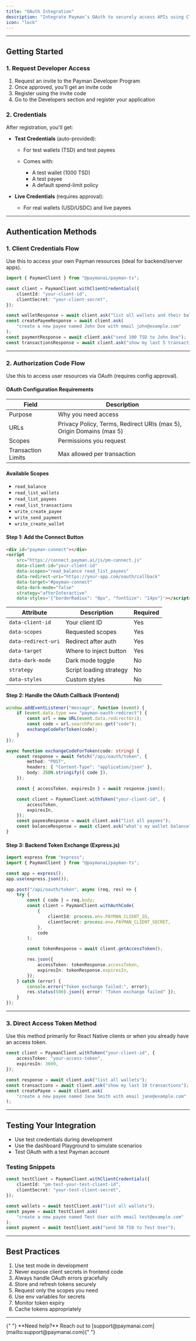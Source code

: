 ```yaml
---
title: "OAuth Integration"
description: "Integrate Payman’s OAuth to securely access APIs using Client Credentials or Authorization Code flows."
icon: "lock"
---
```


---

## Getting Started

### 1. Request Developer Access

1. Request an invite to the Payman Developer Program
2. Once approved, you'll get an invite code
3. Register using the invite code
4. Go to the Developers section and register your application

### 2. Credentials

After registration, you'll get:

-   **Test Credentials** (auto-provided):

    -   For test wallets (TSD) and test payees
    -   Comes with:

        -   A test wallet (1000 TSD)
        -   A test payee
        -   A default spend-limit policy

-   **Live Credentials** (requires approval):

    -   For real wallets (USD/USDC) and live payees

---

## Authentication Methods

### 1. Client Credentials Flow

Use this to access your own Payman resources (ideal for backend/server apps).

```ts
import { PaymanClient } from "@paymanai/payman-ts";

const client = PaymanClient.withClientCredentials({
	clientId: "your-client-id",
	clientSecret: "your-client-secret",
});

const walletResponse = await client.ask("list all wallets and their balances");
const createPayeeResponse = await client.ask(
	"create a new payee named John Doe with email john@example.com"
);
const paymentResponse = await client.ask("send 100 TSD to John Doe");
const transactionsResponse = await client.ask("show my last 5 transactions");
```

---

### 2. Authorization Code Flow

Use this to access user resources via OAuth (requires config approval).

#### OAuth Configuration Requirements

| Field              | Description                                                          |
| ------------------ | -------------------------------------------------------------------- |
| Purpose            | Why you need access                                                  |
| URLs               | Privacy Policy, Terms, Redirect URIs (max 5), Origin Domains (max 5) |
| Scopes             | Permissions you request                                              |
| Transaction Limits | Max allowed per transaction                                          |

#### Available Scopes

-   `read_balance`
-   `read_list_wallets`
-   `read_list_payees`
-   `read_list_transactions`
-   `write_create_payee`
-   `write_send_payment`
-   `write_create_wallet`

#### Step 1: Add the Connect Button

```html
<div id="payman-connect"></div>
<script
	src="https://connect.payman.ai/js/pm-connect.js"
	data-client-id="your-client-id"
	data-scopes="read_balance read_list_payees"
	data-redirect-uri="https://your-app.com/oauth/callback"
	data-target="#payman-connect"
	data-dark-mode="false"
	strategy="afterInteractive"
	data-styles='{"borderRadius": "8px", "fontSize": "14px"}'></script>
```

| Attribute           | Description             | Required |
| ------------------- | ----------------------- | -------- |
| `data-client-id`    | Your client ID          | Yes      |
| `data-scopes`       | Requested scopes        | Yes      |
| `data-redirect-uri` | Redirect after auth     | Yes      |
| `data-target`       | Where to inject button  | Yes      |
| `data-dark-mode`    | Dark mode toggle        | No       |
| `strategy`          | Script loading strategy | No       |
| `data-styles`       | Custom styles           | No       |

#### Step 2: Handle the OAuth Callback (Frontend)

```ts
window.addEventListener("message", function (event) {
	if (event.data.type === "payman-oauth-redirect") {
		const url = new URL(event.data.redirectUri);
		const code = url.searchParams.get("code");
		exchangeCodeForToken(code);
	}
});

async function exchangeCodeForToken(code: string) {
	const response = await fetch("/api/oauth/token", {
		method: "POST",
		headers: { "Content-Type": "application/json" },
		body: JSON.stringify({ code }),
	});

	const { accessToken, expiresIn } = await response.json();

	const client = PaymanClient.withToken("your-client-id", {
		accessToken,
		expiresIn,
	});
	const payeesResponse = await client.ask("list all payees");
	const balanceResponse = await client.ask("what's my wallet balance?");
}
```

#### Step 3: Backend Token Exchange (Express.js)

```ts
import express from "express";
import { PaymanClient } from "@paymanai/payman-ts";

const app = express();
app.use(express.json());

app.post("/api/oauth/token", async (req, res) => {
	try {
		const { code } = req.body;
		const client = PaymanClient.withAuthCode(
			{
				clientId: process.env.PAYMAN_CLIENT_ID,
				clientSecret: process.env.PAYMAN_CLIENT_SECRET,
			},
			code
		);

		const tokenResponse = await client.getAccessToken();

		res.json({
			accessToken: tokenResponse.accessToken,
			expiresIn: tokenResponse.expiresIn,
		});
	} catch (error) {
		console.error("Token exchange failed:", error);
		res.status(500).json({ error: "Token exchange failed" });
	}
});
```

---

### 3. Direct Access Token Method

Use this method primarily for React Native clients or when you already have an access token.

```ts
const client = PaymanClient.withToken("your-client-id", {
	accessToken: "your-access-token",
	expiresIn: 3600,
});

const response = await client.ask("list all wallets");
const transactions = await client.ask("show my last 10 transactions");
const createPayee = await client.ask(
	"create a new payee named Jane Smith with email jane@example.com"
);
```

---

## Testing Your Integration

-   Use test credentials during development
-   Use the dashboard Playground to simulate scenarios
-   Test OAuth with a test Payman account

### Testing Snippets

```ts
const testClient = PaymanClient.withClientCredentials({
	clientId: "pm-test-your-test-client-id",
	clientSecret: "your-test-client-secret",
});

const wallets = await testClient.ask("list all wallets");
const payee = await testClient.ask(
	"create a new payee named Test User with email test@example.com"
);
const payment = await testClient.ask("send 50 TSD to Test User");
```

---

## Best Practices

1. Use test mode in development
2. Never expose client secrets in frontend code
3. Always handle OAuth errors gracefully
4. Store and refresh tokens securely
5. Request only the scopes you need
6. Use env variables for secrets
7. Monitor token expiry
8. Cache tokens appropriately

---

<Note>
	{" "}
	**Need help?** Reach out to [support@paymanai.com](mailto:support@paymanai.com){" "}
</Note>
